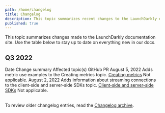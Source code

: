 ```yaml
---
path: /home/changelog
title: Changelog
description: This topic summarizes recent changes to the LaunchDarkly documentation.
published: true
---
```


This topic summarizes changes made to the LaunchDarkly documentation site. Use the table below to stay up to date on everything new in our docs.

## Q3 2022

<Table>
  <TableHeader>
    <TableHeadCell>Date</TableHeadCell>
    <TableHeadCell>Change summary</TableHeadCell>
    <TableHeadCell>Affected topic(s)</TableHeadCell>
    <TableHeadCell>GitHub PR</TableHeadCell>
  </TableHeader>
  <TableBody>
  <TableRow>
    <TableCell>August 5, 2022</TableCell>
    <TableCell>Adds metric use examples to the Creating metrics topic.</TableCell>
    <TableCell><a href="/home/creating-experiments/metrics">Creating metrics</a></TableCell>
    <TableCell>Not applicable.</TableCell>
  </TableRow>
  <TableRow>
    <TableCell>August 2, 2022</TableCell>
    <TableCell>Adds information about streaming connections to the client-side and server-side SDKs topic.</TableCell>
    <TableCell><a href="/sdk/concepts/client-side-server-side">Client-side and server-side SDKs</a></TableCell>
    <TableCell>Not applicable.</TableCell>
  </TableRow>
  </TableBody>
</Table>

To review older changelog entries, read the [Changelog archive](/home/changelog/archive).
